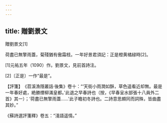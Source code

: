 ```yaml
---
---
---
```

title: 贈劉景文
---



贈劉景文[1]


荷盡已無擎雨蓋，菊殘猶有傲霜枝。一年好景君須記：正是橙黄橘緑時[2]。

[1]元祐五年（1090）作。劉景文，見前首詩注。

[2]〔正是〕一作“最是”。

【評箋】　《苕溪漁隱叢話·後集》卷十：“‘天街小雨潤如酥，草色遥看近却無。最是一年春好處，絶勝煙柳滿皇都。’此退之早春詩也（按，《早春呈水部張十八員外二首》其一）；‘荷盡已無擎雨蓋……’此子瞻初冬詩也。二詩意思頗同而詞殊，皆曲盡其妙。”

《蘇詩選評箋釋》卷五：“淺語遥情。”